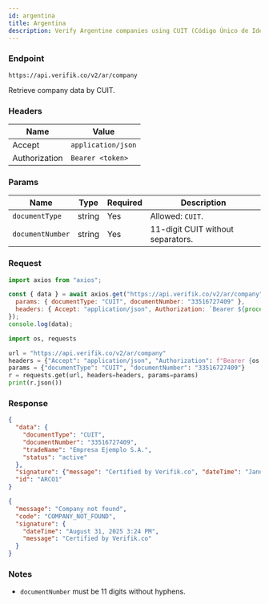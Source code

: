 ```yaml
---
id: argentina
title: Argentina
description: Verify Argentine companies using CUIT (Código Único de Identificación Tributaria)
---
```



### Endpoint

```
https://api.verifik.co/v2/ar/company
```

Retrieve company data by CUIT.

### Headers

| Name | Value |
| --- | --- |
| Accept | `application/json` |
| Authorization | `Bearer <token>` |

### Params

| Name | Type | Required | Description |
| --- | --- | --- | --- |
| `documentType` | string | Yes | Allowed: `CUIT`. |
| `documentNumber` | string | Yes | 11-digit CUIT without separators. |

### Request

<Tabs>
  <TabItem value="node" label="Node.js">

```javascript
import axios from "axios";

const { data } = await axios.get("https://api.verifik.co/v2/ar/company", {
  params: { documentType: "CUIT", documentNumber: "33516727409" },
  headers: { Accept: "application/json", Authorization: `Bearer ${process.env.VERIFIK_TOKEN}` },
});
console.log(data);
```

  </TabItem>
  <TabItem value="python" label="Python">

```python
import os, requests

url = "https://api.verifik.co/v2/ar/company"
headers = {"Accept": "application/json", "Authorization": f"Bearer {os.getenv('VERIFIK_TOKEN')}"}
params = {"documentType": "CUIT", "documentNumber": "33516727409"}
r = requests.get(url, headers=headers, params=params)
print(r.json())
```

  </TabItem>
</Tabs>

### Response

<Tabs>
  <TabItem value="200" label="200">

```json
{
  "data": {
    "documentType": "CUIT",
    "documentNumber": "33516727409",
    "tradeName": "Empresa Ejemplo S.A.",
    "status": "active"
  },
  "signature": {"message": "Certified by Verifik.co", "dateTime": "January 16, 2024 3:44 PM"},
  "id": "ARCO1"
}
```

  </TabItem>
  <TabItem value="404" label="404">

```json
{
  "message": "Company not found",
  "code": "COMPANY_NOT_FOUND",
  "signature": {
    "dateTime": "August 31, 2025 3:24 PM",
    "message": "Certified by Verifik.co"
  }
}
```

  </TabItem>
</Tabs>

### Notes

- `documentNumber` must be 11 digits without hyphens.

